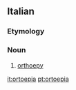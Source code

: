 ==Italian==

===Etymology===
{{prefix|orto||lang=it}}

===Noun===
{{it-noun|f|ortoepie}}

# [[orthoepy]]

[[it:ortoepia]]
[[pt:ortoepia]]